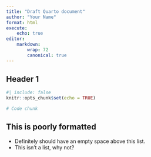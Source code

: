 ```yaml
---
title: "Draft Quarto document"
author: "Your Name"
format: html
execute: 
    echo: true
editor: 
    markdown:
        wrap: 72
        canonical: true 
---
```


## Header 1

```r
#| include: false
knitr::opts_chunk$set(echo = TRUE)
```

```r
# Code chunk
```

## This is poorly formatted

-   Definitely should have an empty space above this list.
-   This isn't a list, why not?
